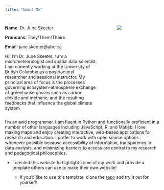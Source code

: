 ```yaml
---
title: "About Me"
---
```


:::: {.columns}
::: {.column width="65%"}

**Name**: Dr. June Skeeter

**Pronouns**: They/Them/Theirs

**Email**: june.skeeter@ubc.ca

Hi! I'm Dr. June Skeeter.  I am a micrometeorologist and spatial data scientist.  I am currently working at the University of British Columbia as a postdoctoral researcher and sessional instructor.  My principal area of focus is the processes governing ecosystem-atmosphere exchange of greenhouse gasses such as carbon dioxide and methane; and the resulting feedbacks that influence the global climate system.

:::
:::{.column width="5%"}
:::
:::{.column width="30%"}

![](images/profilePic.jpg)

:::

::::

I'm an avid programmer.  I am fluent in Python and functionally proficient in a number of other languages including JavaScript, R, and Matlab.  I love making maps and enjoy creating interactive, web-based applications for research and education.  I prefer to work with open source options whenever possible because accessibility of information, transparency in data analysis, and minimizing barriers to access are central to my research and pedagogical philosophies.  

* I created this website to highlight some of my work and provide a template others can use to make their own website!

    * If you'd like to use this template, clone the [repo](https://github.com/June-Skeeter/june-skeeter.github.io) and try it out for yourself!
